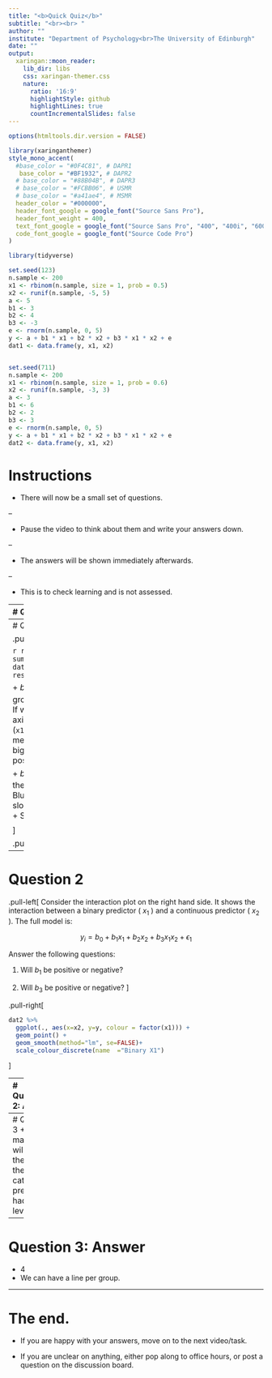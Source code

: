 ```yaml
---
title: "<b>Quick Quiz</b>"
subtitle: "<br><br> "
author: ""
institute: "Department of Psychology<br>The University of Edinburgh"
date: ""
output:
  xaringan::moon_reader:
    lib_dir: libs
    css: xaringan-themer.css
    nature:
      ratio: '16:9'
      highlightStyle: github
      highlightLines: true
      countIncrementalSlides: false
---
```



```r
options(htmltools.dir.version = FALSE)
```

```r
library(xaringanthemer)
style_mono_accent(
  #base_color = "#0F4C81", # DAPR1
   base_color = "#BF1932", # DAPR2
  # base_color = "#88B04B", # DAPR3 
  # base_color = "#FCBB06", # USMR
  # base_color = "#a41ae4", # MSMR
  header_color = "#000000",
  header_font_google = google_font("Source Sans Pro"),
  header_font_weight = 400,
  text_font_google = google_font("Source Sans Pro", "400", "400i", "600", "600i"),
  code_font_google = google_font("Source Code Pro")
)
```

```r
library(tidyverse)

set.seed(123)
n.sample <- 200
x1 <- rbinom(n.sample, size = 1, prob = 0.5)
x2 <- runif(n.sample, -5, 5)
a <- 5
b1 <- 3
b2 <- 4
b3 <- -3
e <- rnorm(n.sample, 0, 5)
y <- a + b1 * x1 + b2 * x2 + b3 * x1 * x2 + e
dat1 <- data.frame(y, x1, x2)


set.seed(711)
n.sample <- 200
x1 <- rbinom(n.sample, size = 1, prob = 0.6)
x2 <- runif(n.sample, -3, 3)
a <- 3
b1 <- 6
b2 <- 2
b3 <- 3
e <- rnorm(n.sample, 0, 5)
y <- a + b1 * x1 + b2 * x2 + b3 * x1 * x2 + e
dat2 <- data.frame(y, x1, x2)

```


# Instructions
+ There will now be a small set of questions. 

--

+ Pause the video to think about them and write your answers down. 

--

+ The answers will be shown immediately afterwards.

--

+ This is to check learning and is not assessed.

---
# Question 1

.pull-left[
Consider the interaction plot on the right hand side. It shows the interaction between a binary predictor ( $x_1$ ) and a continuous predictor ( $x_2$ ). The full model is:

$$y_i = b_0 + b_1x_1 + b_2x_2 + b_3x_1x_2 + \epsilon_1$$

Answer the following questions:

1. Will $b_1$ be positive or negative?

2. Will $b_3$ be positive or negative?
]

.pull-right[

```r
dat1 %>%
  ggplot(., aes(x=x2, y=y, colour = factor(x1))) +
  geom_point() +
  geom_smooth(method="lm", se=FALSE)+
  scale_colour_discrete(name  ="Binary X1")
```

]

---
# Question 1: Answer

.pull-left[

```r
res1 <- summary(lm(y~x1+x2+x1*x2, data=dat1))
res1$coefficients
```

+ $b_1$ = difference between groups 0/1 when `x2` = 0. 
  + If we read along the x-axis, we see the blue line (`x1` = 1) is higher.
  + So the mean of this group is bigger, and the coefficient positive

+ $b_3$ = the interaction, is the difference in slopes
  + Blue line is flatter
  + so the slope is less when `x1` = 1.
  + So $b_3$ is negative

]

.pull-right[
```r
dat1 %>%
  ggplot(., aes(x=x2, y=y, colour = factor(x1))) +
  geom_point() +
  geom_smooth(method="lm", se=FALSE)+
  scale_colour_discrete(name  ="Binary X1")
```
]

---
# Question 2

.pull-left[
Consider the interaction plot on the right hand side. It shows the interaction between a binary predictor ( $x_1$ ) and a continuous predictor ( $x_2$ ). The full model is:

$$y_i = b_0 + b_1x_1 + b_2x_2 + b_3x_1x_2 + \epsilon_1$$

Answer the following questions:

1. Will $b_1$ be positive or negative?

2. Will $b_3$ be positive or negative?
]

.pull-right[

```r
dat2 %>%
  ggplot(., aes(x=x2, y=y, colour = factor(x1))) +
  geom_point() +
  geom_smooth(method="lm", se=FALSE)+
  scale_colour_discrete(name  ="Binary X1")
```

]

---
# Question 2: Answer

.pull-left[

```r
res1 <- summary(lm(y~x1+x2+x1*x2, data=dat2))
res1$coefficients
```

+ $b_1$ = difference between groups 0/1 when `x2` = 0. 
  + If we read along the x-axis, we see the blue line (`x1` = 1) is higher.
  + So the mean of this group is bigger, and the coefficient positive

+ $b_3$ = the interaction, is the difference in slopes
  + Blue line is steeper
  + so the slope is greater when `x1` = 1.
  + So $b_3$ is positive

]

.pull-right[

```r
dat2 %>%
  ggplot(., aes(x=x2, y=y, colour = factor(x1))) +
  geom_point() +
  geom_smooth(method="lm", se=FALSE)+
  scale_colour_discrete(name  ="Binary X1")
```

]

---
# Question 3
+ How many lines will be on the plot if the categorical predictor had 4 levels?

---
# Question 3: Answer

+ 4
+ We can have a line per group.

---
# The end.

+ If you are happy with your answers, move on to the next video/task.

+ If you are unclear on anything, either pop along to office hours, or post a question on the discussion board. 
